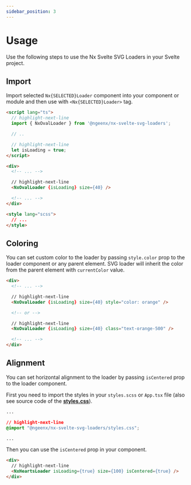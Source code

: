 ```yaml
---
sidebar_position: 3
---
```



# Usage

Use the following steps to use the Nx Svelte SVG Loaders in your Svelte project.

## Import

Import selected `Nx{SELECTED}Loader` component into your component or module and then use with `<Nx{SELECTED}Loader>` tag.

```html title="app.svelte"
<script lang="ts">
  // highlight-next-line
  import { NxOvalLoader } from '@ngeenx/nx-svelte-svg-loaders';

  // ..

  // highlight-next-line
  let isLoading = true;
</script>

<div>
  <!-- ... -->

  // highlight-next-line
  <NxOvalLoader {isLoading} size={40} />

  <!-- ... -->
</div>

<style lang="scss">
  // ...
</style>
```

## Coloring

You can set custom color to the loader by passing `style.color` prop to the loader component or any parent element.
SVG loader will inherit the color from the parent element with `currentColor` value.

```html title="app.svelte"
<div>
  <!-- ... -->

  // highlight-next-line
  <NxOvalLoader {isLoading} size={40} style="color: orange" />

  <!-- or -->

  // highlight-next-line
  <NxOvalLoader {isLoading} size={40} class="text-orange-500" />

  <!-- ... -->
</div>
```

## Alignment

You can set horizontal alignment to the loader by passing `isCentered` prop to the loader component.

First you need to import the styles in your `styles.scss` or `App.tsx` file (also see source code of the **[styles.css](https://github.com/ngeenx/nx-svg-loaders/blob/main/libs/utils/nx-svg-shared-utils/src/styles/base-loader.component.scss)**).


```css title="app.css"
...

// highlight-next-line
@import "@ngeenx/nx-svelte-svg-loaders/styles.css";

...
```

Then you can use the `isCentered` prop in your component.

```html title="app.svelte"
<div>
  // highlight-next-line
  <NxHeartsLoader isLoading={true} size={100} isCentered={true} />
</div>
```
